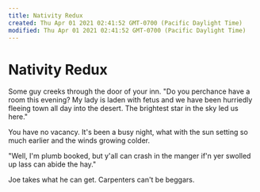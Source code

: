 ```yaml
---
title: Nativity Redux
created: Thu Apr 01 2021 02:41:52 GMT-0700 (Pacific Daylight Time)
modified: Thu Apr 01 2021 02:41:52 GMT-0700 (Pacific Daylight Time)
---
```

# Nativity Redux

Some guy creeks through the door of your inn. "Do you perchance have a room this evening? My lady is laden with fetus and we have been hurriedly fleeing town all day into the desert. The brightest star in the sky led us here."

You have no vacancy. It's been a busy night, what with the sun setting so much earlier and the winds growing colder.

"Well, I'm plumb booked, but y'all can crash in the manger if'n yer swolled up lass can abide the hay."

Joe takes what he can get. Carpenters can't be beggars.